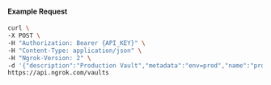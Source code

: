 #### Example Request

```bash
curl \
-X POST \
-H "Authorization: Bearer {API_KEY}" \
-H "Content-Type: application/json" \
-H "Ngrok-Version: 2" \
-d '{"description":"Production Vault","metadata":"env=prod","name":"prod-vault"}' \
https://api.ngrok.com/vaults
```
